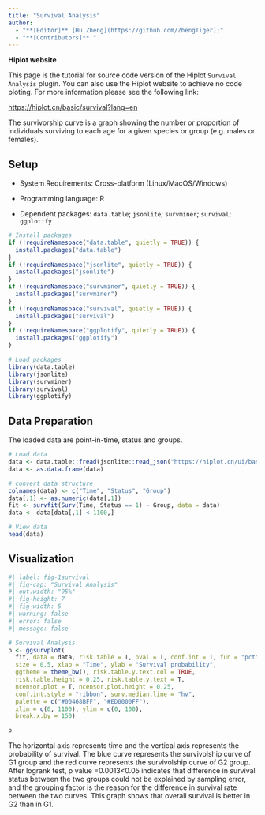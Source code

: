 ```yaml
---
title: "Survival Analysis"
author:
  - "**[Editor]** [Hu Zheng](https://github.com/ZhengTiger);"
  - "**[Contributors]** "
---
```


::: callout-note
**Hiplot website**

This page is the tutorial for source code version of the Hiplot `Survival Analysis` plugin. You can also use the Hiplot website to achieve no code ploting. For more information please see the following link:

<https://hiplot.cn/basic/survival?lang=en>
:::

The survivorship curve is a graph showing the number or proportion of individuals surviving to each age for a given species or group (e.g. males or females).

## Setup

-   System Requirements: Cross-platform (Linux/MacOS/Windows)

-   Programming language: R

-   Dependent packages: `data.table`; `jsonlite`; `survminer`; `survival`; `ggplotify`

```r
# Install packages
if (!requireNamespace("data.table", quietly = TRUE)) {
  install.packages("data.table")
}
if (!requireNamespace("jsonlite", quietly = TRUE)) {
  install.packages("jsonlite")
}
if (!requireNamespace("survminer", quietly = TRUE)) {
  install.packages("survminer")
}
if (!requireNamespace("survival", quietly = TRUE)) {
  install.packages("survival")
}
if (!requireNamespace("ggplotify", quietly = TRUE)) {
  install.packages("ggplotify")
}

# Load packages
library(data.table)
library(jsonlite)
library(survminer)
library(survival)
library(ggplotify)
```

## Data Preparation

The loaded data are point-in-time, status and groups.

```r
# Load data
data <- data.table::fread(jsonlite::read_json("https://hiplot.cn/ui/basic/survival/data.json")$exampleData[[1]]$textarea[[1]])
data <- as.data.frame(data)

# convert data structure
colnames(data) <- c("Time", "Status", "Group")
data[,1] <- as.numeric(data[,1])
fit <- survfit(Surv(Time, Status == 1) ~ Group, data = data)
data <- data[data[,1] < 1100,]

# View data
head(data)
```

## Visualization

```r
#| label: fig-1survival
#| fig-cap: "Survival Analysis"
#| out.width: "95%"
#| fig-height: 7
#| fig-width: 5
#| warning: false
#| error: false
#| message: false

# Survival Analysis
p <- ggsurvplot(
  fit, data = data, risk.table = T, pval = T, conf.int = T, fun = "pct", 
  size = 0.5, xlab = "Time", ylab = "Survival probability",
  ggtheme = theme_bw(), risk.table.y.text.col = TRUE,
  risk.table.height = 0.25, risk.table.y.text = T,
  ncensor.plot = T, ncensor.plot.height = 0.25,
  conf.int.style = "ribbon", surv.median.line = "hv",
  palette = c("#00468BFF", "#ED0000FF"),
  xlim = c(0, 1100), ylim = c(0, 100),
  break.x.by = 150)

p
```

The horizontal axis represents time and the vertical axis represents the probability of survival. The blue curve represents the survivolship curve of G1 group and the red curve represents the survivolship curve of G2 group. After logrank test, p value =0.0013<0.05 indicates that difference in survival status between the two groups could not be explained by sampling error, and the grouping factor is the reason for the difference in survival rate between the two curves. This graph shows that overall survival is better in G2 than in G1.


